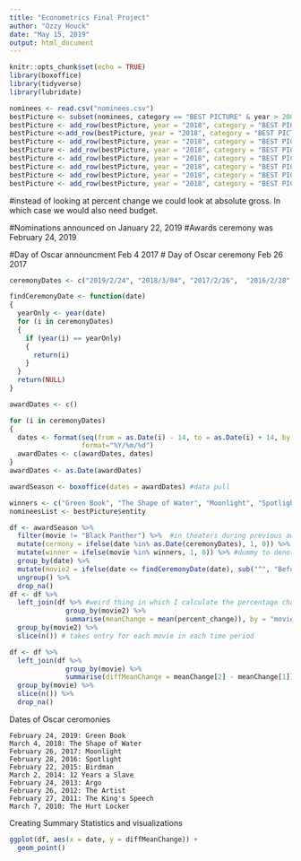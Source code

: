 ```yaml
---
title: "Econometrics Final Project"
author: "Ozzy Houck"
date: "May 15, 2019"
output: html_document
---
```


```r
knitr::opts_chunk$set(echo = TRUE)
library(boxoffice)
library(tidyverse)
library(lubridate)

```

```r
nominees <- read.csv("nominees.csv")
bestPicture <- subset(nominees, category == "BEST PICTURE" & year > 2007, select = year:entity)
bestPicture <- add_row(bestPicture, year = "2018", category = "BEST PICTURE", winner = "True", entity = "Green Book")
bestPicture <-add_row(bestPicture, year = "2018", category = "BEST PICTURE", winner = "False", entity = "Bohemian Rhapsody")
bestPicture <- add_row(bestPicture, year = "2018", category = "BEST PICTURE", winner = "False", entity = "The Favourite")
bestPicture <- add_row(bestPicture, year = "2018", category = "BEST PICTURE", winner = "False", entity = "Black Panther")
bestPicture <- add_row(bestPicture, year = "2018", category = "BEST PICTURE", winner = "False", entity = "BlackKkKlansman")
bestPicture <- add_row(bestPicture, year = "2018", category = "BEST PICTURE", winner = "False", entity = "Vice")
bestPicture <- add_row(bestPicture, year = "2018", category = "BEST PICTURE", winner = "False", entity = "A Star Is Born")
bestPicture <- add_row(bestPicture, year = "2018", category = "BEST PICTURE", winner = "False", entity = "Roma")

```

#instead of looking at percent change we could look at absolute gross. In which case we would also need budget. 

#Nominations announced on January 22, 2019 
#Awards ceremony was February 24, 2019

#Day of Oscar announcment Feb 4 2017
# Day of Oscar ceremony Feb 26 2017
```r
ceremonyDates <- c("2019/2/24", "2018/3/04", "2017/2/26",  "2016/2/28","2015/2/22", "2014/3/02", "2013/2/24", "2012/2/26", "2011/2/27", "2010/3/07")

findCeremonyDate <- function(date) 
{
  yearOnly <- year(date)
  for (i in ceremonyDates)
  {
    if (year(i) == yearOnly)
    {
      return(i)
    }
  }
  return(NULL)
}

awardDates <- c()

for (i in ceremonyDates)
{
  dates <- format(seq(from = as.Date(i) - 14, to = as.Date(i) + 14, by = "day"),
                  format="%Y/%m/%d")
  awardDates <- c(awardDates, dates)
}
awardDates <- as.Date(awardDates)

awardSeason <- boxoffice(dates = awardDates) #data pull

winners <- c("Green Book", "The Shape of Water", "Moonlight", "Spotlight", "Birdman", "12 Years a Slave", "Argo", "The Artist", "The King's Speech", "The Hurt Locker")
nomineesList <- bestPicture$entity

df <- awardSeason %>% 
  filter(movie != "Black Panther") %>%  #in theaters during previous award season
  mutate(cermony = ifelse(date %in% as.Date(ceremonyDates), 1, 0)) %>% 
  mutate(winner = ifelse(movie %in% winners, 1, 0)) %>% #dummy to denote a winner
  group_by(date) %>% 
  mutate(movie2 = ifelse(date <= findCeremonyDate(date), sub("^", "Before: ", movie) , movie)) %>%  #Add new column which divides the movie names into before and after.
  ungroup() %>% 
  drop_na()
df <- df %>% 
  left_join(df %>% #weird thing in which I calculate the percentage change for each movie in each timer period and then join those values to the big table
              group_by(movie2) %>% 
              summarise(meanChange = mean(percent_change)), by = "movie2") %>% 
  group_by(movie2) %>% 
  slice(n()) # takes entry for each movie in each time period

df <- df %>% 
  left_join(df %>% 
              group_by(movie) %>%
              summarise(diffMeanChange = meanChange[2] - meanChange[1]), by = "movie") %>% 
  group_by(movie) %>% 
  slice(n()) %>% 
  drop_na()

```
Dates of Oscar ceromonies

	February 24, 2019: Green Book
	March 4, 2018: The Shape of Water
	February 26, 2017: Moonlight
	February 28, 2016: Spotlight
	February 22, 2015: Birdman
	March 2, 2014: 12 Years a Slave
	February 24, 2013: Argo
	February 26, 2012: The Artist
	February 27, 2011: The King's Speech
	March 7, 2010: The Hurt Locker
	
	
	
	
Creating Summary Statistics and visualizations

```r
ggplot(df, aes(x = date, y = diffMeanChange)) +
  geom_point()
```

